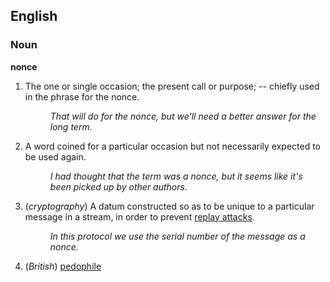 ==English==

===Noun===
'''nonce'''

#The one or single occasion; the present call or purpose; -- chiefly used in the phrase for the nonce.
#: ''That will do for the nonce, but we'll need a better answer for the long term.''
# {{lex}} A word coined for a particular occasion but not necessarily expected to be used again.
#: ''I had thought that the term was a nonce, but it seems like it's been picked up by other authors.''
# (''cryptography'') A datum constructed so as to be unique to a particular message in a stream, in order to prevent [[replay attack]]s.
#: ''In this protocol we use the serial number of the message as a nonce.''
# (''British'') [[pedophile]]